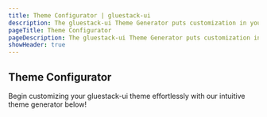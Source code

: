```yaml
---
title: Theme Configurator | gluestack-ui
description: The gluestack-ui Theme Generator puts customization in your hands, allowing you to tailor your Gluestack theme to suit your preferences. With this intuitive tool, you can effortlessly adjust your project's theme and colors.
pageTitle: Theme Configurator
pageDescription: The gluestack-ui Theme Generator puts customization in your hands, allowing you to tailor your Gluestack theme to suit your preferences. With this intuitive tool, you can effortlessly adjust your project's theme and colors.
showHeader: true
---
```




<Meta title="with-nativewind/Home/Theme Configuration/Theme Configurator" />

## Theme Configurator

Begin customizing your gluestack-ui theme effortlessly with our intuitive theme generator below!

<TokenConfiguratorBaseComponent />
